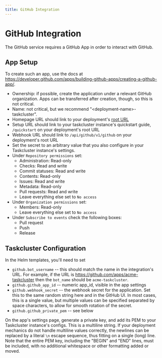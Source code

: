 ```yaml
---
title: GitHub Integration
---
```


# GitHub Integration

The GitHub service requires a GitHub App in order to interact with GitHub.

## App Setup

To create such an app, use the docs at https://developer.github.com/apps/building-github-apps/creating-a-github-app/.

* Ownership: if possible, create the application under a relevant GitHub organization.  Apps can be transferred after creation, though, so this is not critical.
* Name: not critical, but we recommend "&lt;deployment-name>-taskcluster".
* Homepage URL should link to your deployment's [root URL](/docs/manual/using/root-urls)
* Setup URL should link to your taskcluster instance's quickstart guide, `/quickstart` on your deployment's root URL
* Webhook URL should link to `/api/github/v1/github` on your deployment's root URL
* Set the secret to an arbitrary value that you also configure in your Taskcluster instance's settings.
* Under `Repository permissions` set:
  * Administration: Read-only
  * Checks: Read and write
  * Commit statuses: Read and write
  * Contents: Read-only
  * Issues: Read and write
  * Metadata: Read-only
  * Pull requests: Read and write
  * Leave everything else set to `No access`
* Under `Organization permissions` set:
  * Members: Read-only
  * Leave everything else set to `No access`
* Under `Subscribe to events` check the following boxes:
  * Pull request
  * Push
  * Release

## Taskcluster Configuration

In the Helm templates, you'll need to set

* `github.bot_username` -- this should match the name in the integration's URL.  For example, if the URL is https://github.com/apps/acme-taskcluster then the `bot_name` should be `acme-taskcluster`.
* `github.github_app_id` -- numeric app_id, visible in the app settings
* `github.webhook_secret` -- the webhook secret for the application.  Set this to the same random string here and in the GitHub UI.  In most cases, this is a single value, but multiple values can be specified separated by space characters, to allow for smooth rotation of the secret.
* `github.github_private_pem` -- see below

On the app's settings page, generate a private key, and add its PEM to your Taskcluster instance's configs.
This is a multiline string.
If your deployment mechanics do not handle multiline values correctly, the newlines can be replaced by a literal `\n` escape sequence, thus fitting on a single (long) line.
Note that the entire PEM key, including the "BEGIN" and "END" lines, must be included, with no additional whitespace or other formatting added or moved.
